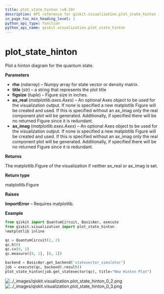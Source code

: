 ```yaml
---
title: plot_state_hinton (v0.19)
description: API reference for qiskit.visualization.plot_state_hinton in qiskit v0.19
in_page_toc_min_heading_level: 1
python_api_type: function
python_api_name: qiskit.visualization.plot_state_hinton
---
```


<span id="plot-state-hinton" />

# plot\_state\_hinton

<Function id="qiskit.visualization.plot_state_hinton" isDedicatedPage={true} github="https://github.com/qiskit/qiskit/tree/stable/0.14/qiskit/visualization/state_visualization.py" signature="plot_state_hinton(rho, title='', figsize=None, ax_real=None, ax_imag=None)">
  Plot a hinton diagram for the quantum state.

  **Parameters**

  *   **rho** (*ndarray*) – Numpy array for state vector or density matrix.
  *   **title** (*str*) – a string that represents the plot title
  *   **figsize** (*tuple*) – Figure size in inches.
  *   **ax\_real** (*matplotlib.axes.Axes*) – An optional Axes object to be used for the visualization output. If none is specified a new matplotlib Figure will be created and used. If this is specified without an ax\_imag only the real component plot will be generated. Additionally, if specified there will be no returned Figure since it is redundant.
  *   **ax\_imag** (*matplotlib.axes.Axes*) – An optional Axes object to be used for the visualization output. If none is specified a new matplotlib Figure will be created and used. If this is specified without an ax\_imag only the real component plot will be generated. Additionally, if specified there will be no returned Figure since it is redundant.

  **Returns**

  The matplotlib.Figure of the visualization if neither ax\_real or ax\_imag is set.

  **Return type**

  matplotlib.Figure

  **Raises**

  **ImportError** – Requires matplotlib.

  **Example**

  ```python
  from qiskit import QuantumCircuit, BasicAer, execute
  from qiskit.visualization import plot_state_hinton
  %matplotlib inline

  qc = QuantumCircuit(2, 2)
  qc.h(0)
  qc.cx(0, 1)
  qc.measure([0, 1], [0, 1])

  backend = BasicAer.get_backend('statevector_simulator')
  job = execute(qc, backend).result()
  plot_state_hinton(job.get_statevector(qc), title="New Hinton Plot")
  ```

  ![../\_images/qiskit.visualization.plot\_state\_hinton\_0\_2.png](/docs/images/api/qiskit/0.19/qiskit.visualization.plot_state_hinton_0_2.avif) ![../\_images/qiskit.visualization.plot\_state\_hinton\_0\_3.png](/docs/images/api/qiskit/0.19/qiskit.visualization.plot_state_hinton_0_3.avif)
</Function>

